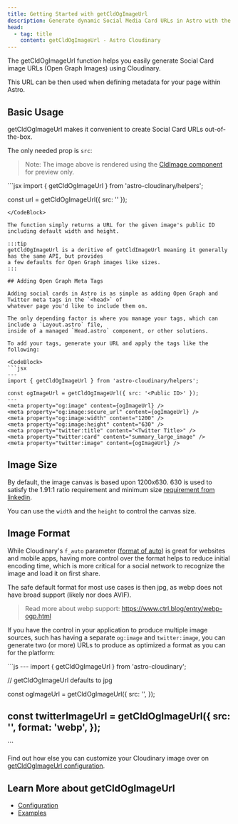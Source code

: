 ```yaml
---
title: Getting Started with getCldOgImageUrl
description: Generate dynamic Social Media Card URLs in Astro with the getCldOgImageUrl helper.
head:
  - tag: title
    content: getCldOgImageUrl - Astro Cloudinary
---
```



The getCldOgImageUrl function helps you easily generate Social Card image URLs (Open Graph Images) using Cloudinary.

This URL can be then used when defining metadata for your page within Astro.

## Basic Usage

getCldOgImageUrl makes it convenient to create Social Card URLs out-of-the-box.

The only needed prop is `src`:

<HeaderImage>
  <CldImage
    src={getCldOgImageUrl({
      src: "cld-sample-4",
      version: 1
    })}
    width="1200"
    height="630"
    sizes="(max-width: 480px) 100vw, 50vw"
    alt=""
  />
</HeaderImage>

> Note: The image above is rendered using the [CldImage component](/cldimage/basic-usage) for preview only.

<CodeBlock alwaysExpanded>
```jsx
import { getCldOgImageUrl } from 'astro-cloudinary/helpers';

const url = getCldOgImageUrl({ src: '<Public ID>' });
```
</CodeBlock>

The function simply returns a URL for the given image's public ID including default width and height.

:::tip
getCldOgImageUrl is a deritive of getCldImageUrl meaning it generally has the same API, but provides
a few defaults for Open Graph images like sizes.
:::

## Adding Open Graph Meta Tags

Adding social cards in Astro is as simple as adding Open Graph and Twitter meta tags in the `<head>` of
whatever page you'd like to include them on.

The only depending factor is where you manage your tags, which can include a `Layout.astro` file, 
inside of a managed `Head.astro` component, or other solutions.

To add your tags, generate your URL and apply the tags like the following:

<CodeBlock>
```jsx
---
import { getCldOgImageUrl } from 'astro-cloudinary/helpers';

const ogImageUrl = getCldOgImageUrl({ src: '<Public ID>' });
---
<meta property="og:image" content={ogImageUrl} />
<meta property="og:image:secure_url" content={ogImageUrl} />
<meta property="og:image:width" content="1200" />
<meta property="og:image:height" content="630" />
<meta property="twitter:title" content="<Twitter Title>" />
<meta property="twitter:card" content="summary_large_image" />
<meta property="twitter:image" content={ogImageUrl} />
```
</CodeBlock>

## Image Size

By default, the image canvas is based upon 1200x630. 630 is used to satisfy the 1.91:1 ratio requirement and minimum size
[requirement from linkedin](https://www.linkedin.com/help/linkedin/answer/a521928/make-your-website-shareable-on-linkedin).

You can use the `width` and the `height` to control the canvas size.

## Image Format

While Cloudinary's `f_auto` parameter ([format of auto](https://cloudinary.com/documentation/image_optimization#how_to_optimize_image_format)) is great for websites and mobile apps, having more control over the format helps to reduce initial encoding time, which is more critical for a social network to recognize the image and load it on first share.

The safe default format for most use cases is then jpg, as webp does not have broad support (likely nor does AVIF).

> Read more about webp support: https://www.ctrl.blog/entry/webp-ogp.html

If you have the control in your application to produce multiple image sources, such has having a
separate `og:image` and `twitter:image`, you can generate two (or more) URLs to produce as optimized
a format as you can for the platform:

<CodeBlock>
```js
---
import { getCldOgImageUrl } from 'astro-cloudinary';

// getCldOgImageUrl defaults to jpg

const ogImageUrl = getCldOgImageUrl({
  src: '<Public ID>',
});

const twitterImageUrl = getCldOgImageUrl({
  src: '<Public ID>',
  format: 'webp',
});
---
<meta property="og:image" content={ogImageUrl} />
<meta property="og:image:secure_url" content={ogImageUrl} />
<meta property="og:image:width" content="1200" />
<meta property="og:image:height" content="630" />
<meta property="twitter:title" content="<Twitter Title>" />
<meta property="twitter:card" content="summary_large_image" />
<meta property="twitter:image" content={twitterImageUrl} />
```
</CodeBlock>

Find out how else you can customize your Cloudinary image over on [getCldOgImageUrl configuration](/getcldogimageurl/configuration).

## Learn More about getCldOgImageUrl
* [Configuration](/getcldogimageurl/configuration)
* [Examples](/getcldogimageurl/examples)